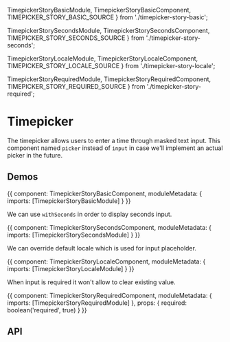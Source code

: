 


  TimepickerStoryBasicModule,
  TimepickerStoryBasicComponent,
  TIMEPICKER_STORY_BASIC_SOURCE
} from './timepicker-story-basic';

  TimepickerStorySecondsModule,
  TimepickerStorySecondsComponent,
  TIMEPICKER_STORY_SECONDS_SOURCE
} from './timepicker-story-seconds';

  TimepickerStoryLocaleModule,
  TimepickerStoryLocaleComponent,
  TIMEPICKER_STORY_LOCALE_SOURCE
} from './timepicker-story-locale';

  TimepickerStoryRequiredModule,
  TimepickerStoryRequiredComponent,
  TIMEPICKER_STORY_REQUIRED_SOURCE
} from './timepicker-story-required';

<Meta title='UI/Timepicker' component={ESTimepickerComponent} />

# Timepicker

The timepicker allows users to enter a time through masked text input.
This component named `picker` instead of `input` in case we'll implement an actual picker in the future.

## Demos

<Canvas source={TIMEPICKER_STORY_BASIC_SOURCE}>
  <Story name='Basic' height='110px'>
    {{
      component: TimepickerStoryBasicComponent,
      moduleMetadata: {
        imports: [TimepickerStoryBasicModule]
      }
    }}
  </Story>
</Canvas>

We can use `withSeconds` in order to display seconds input.

<Canvas source={TIMEPICKER_STORY_SECONDS_SOURCE}>
  <Story name='Seconds' height='110px'>
    {{
      component: TimepickerStorySecondsComponent,
      moduleMetadata: {
        imports: [TimepickerStorySecondsModule]
      }
    }}
  </Story>
</Canvas>

We can override default locale which is used for input placeholder.

<Canvas source={TIMEPICKER_STORY_LOCALE_SOURCE}>
  <Story name='Locale' height='110px'>
    {{
      component: TimepickerStoryLocaleComponent,
      moduleMetadata: {
        imports: [TimepickerStoryLocaleModule]
      }
    }}
  </Story>
</Canvas>

When input is required it won't allow to clear existing value.

<Canvas source={TIMEPICKER_STORY_REQUIRED_SOURCE}>
  <Story name='Required' height='110px'>
    {{
      component: TimepickerStoryRequiredComponent,
      moduleMetadata: {
        imports: [TimepickerStoryRequiredModule]
      },
      props: {
        required: boolean('required', true)
      }
    }}
  </Story>
</Canvas>

## API

<ArgsTable />
